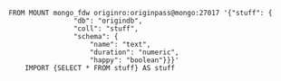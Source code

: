 ```splitfile
FROM MOUNT mongo_fdw originro:originpass@mongo:27017 '{"stuff": {
                "db": "origindb",
                "coll": "stuff",
                "schema": {
                    "name": "text",
                    "duration": "numeric",
                    "happy": "boolean"}}}'
    IMPORT {SELECT * FROM stuff} AS stuff
```
